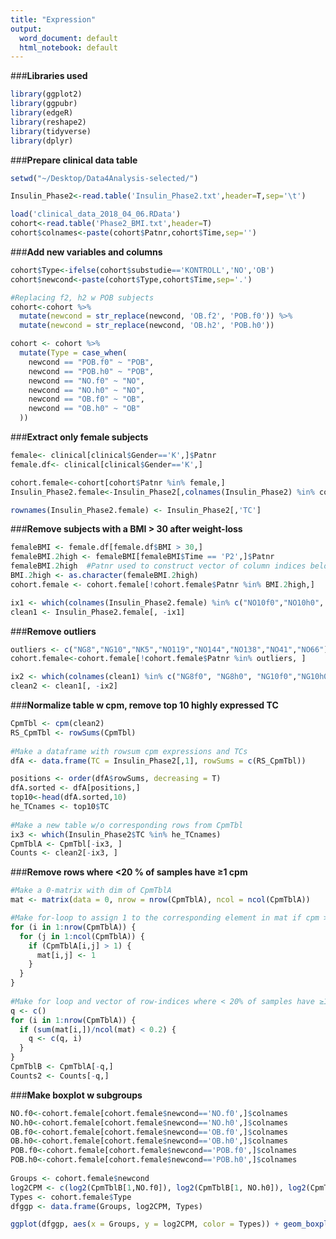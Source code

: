 ```yaml
---
title: "Expression"
output:
  word_document: default
  html_notebook: default
---
```


###**Libraries used**
```r
library(ggplot2)
library(ggpubr)
library(edgeR)
library(reshape2)
library(tidyverse)
library(dplyr)
```

###**Prepare clinical data table**
```r
setwd("~/Desktop/Data4Analysis-selected/")

Insulin_Phase2<-read.table('Insulin_Phase2.txt',header=T,sep='\t')

load('clinical_data_2018_04_06.RData')
cohort<-read.table('Phase2_BMI.txt',header=T)
cohort$colnames<-paste(cohort$Patnr,cohort$Time,sep='') 
```


###**Add new variables and columns**
```r
cohort$Type<-ifelse(cohort$substudie=='KONTROLL','NO','OB')
cohort$newcond<-paste(cohort$Type,cohort$Time,sep='.')

#Replacing f2, h2 w POB subjects
cohort<-cohort %>%
  mutate(newcond = str_replace(newcond, 'OB.f2', 'POB.f0')) %>%
  mutate(newcond = str_replace(newcond, 'OB.h2', 'POB.h0'))

cohort <- cohort %>%
  mutate(Type = case_when(
    newcond == "POB.f0" ~ "POB",
    newcond == "POB.h0" ~ "POB",
    newcond == "NO.f0" ~ "NO",
    newcond == "NO.h0" ~ "NO",
    newcond == "OB.f0" ~ "OB",
    newcond == "OB.h0" ~ "OB"
  ))
```


###**Extract only female subjects**
```r
female<- clinical[clinical$Gender=='K',]$Patnr
female.df<- clinical[clinical$Gender=='K',]

cohort.female<-cohort[cohort$Patnr %in% female,] 
Insulin_Phase2.female<-Insulin_Phase2[,colnames(Insulin_Phase2) %in% cohort.female$colnames]

rownames(Insulin_Phase2.female) <- Insulin_Phase2[,'TC']
```


###**Remove subjects with a BMI > 30 after weight-loss**
```r
femaleBMI <- female.df[female.df$BMI > 30,]
femaleBMI.2high <- femaleBMI[femaleBMI$Time == 'P2',]$Patnr 
femaleBMI.2high  #Patnr used to construct vector of column indices below
BMI.2high <- as.character(femaleBMI.2high)
cohort.female <- cohort.female[!cohort.female$Patnr %in% BMI.2high,]

ix1 <- which(colnames(Insulin_Phase2.female) %in% c("NO10f0","NO10h0", "NO10f2","NO10h2", "NO16f0","NO16h0","NO16f2","NO16h2","NO17f0","NO17h0","NO17f2","NO17h2", "NO5f0", "NO5h0","NO5f2","NO5h2", "NO53f0","NO53h0","NO53f2","NO53h2", "NO54f0", "NO54h0", "NO54f2", "NO54h2"))
clean1 <- Insulin_Phase2.female[, -ix1] 
```


###**Remove outliers**
```r
outliers <- c("NG8","NG10","NK5","NO119","NO144","NO138","NO41","NO66")
cohort.female<-cohort.female[!cohort.female$Patnr %in% outliers, ]

ix2 <- which(colnames(clean1) %in% c("NG8f0", "NG8h0", "NG10f0","NG10h0", "NK5f0","NK5h0", "NO119f0","NO119h0","NO119f2","NO119h2", "NO144f0","NO144h0","NO144f2","NO144h2", "NO138f0","NO138h0","NO138f2","NO138h2", "NO41f0","NO41h0","NO41f2","NO41h2", "NO66f0", "NO66h0","NO66f2","NO66h2"))
clean2 <- clean1[, -ix2]
```


###**Normalize table w cpm, remove top 10 highly expressed TC**
```r
CpmTbl <- cpm(clean2)    
RS_CpmTbl <- rowSums(CpmTbl)
  
#Make a dataframe with rowsum cpm expressions and TCs
dfA <- data.frame(TC = Insulin_Phase2[,1], rowSums = c(RS_CpmTbl))

positions <- order(dfA$rowSums, decreasing = T)
dfA.sorted <- dfA[positions,]
top10<-head(dfA.sorted,10)
he_TCnames <- top10$TC
  
#Make a new table w/o corresponding rows from CpmTbl
ix3 <- which(Insulin_Phase2$TC %in% he_TCnames)
CpmTblA <- CpmTbl[-ix3, ]
Counts <- clean2[-ix3, ] 
```


###**Remove rows where <20 % of samples have ≥1 cpm**
```r
#Make a 0-matrix with dim of CpmTblA
mat <- matrix(data = 0, nrow = nrow(CpmTblA), ncol = ncol(CpmTblA))

#Make for-loop to assign 1 to the corresponding element in mat if cpm > 1
for (i in 1:nrow(CpmTblA)) {
  for (j in 1:ncol(CpmTblA)) {
    if (CpmTblA[i,j] > 1) {
      mat[i,j] <- 1
    }
  }
}
  
#Make for loop and vector of row-indices where < 20% of samples have ≥1 cpm 
q <- c()
for (i in 1:nrow(CpmTblA)) {
  if (sum(mat[i,])/ncol(mat) < 0.2) {
    q <- c(q, i)
  }
}
CpmTblB <- CpmTblA[-q,]
Counts2 <- Counts[-q,]
```

###**Make boxplot w subgroups**
```r
NO.f0<-cohort.female[cohort.female$newcond=='NO.f0',]$colnames
NO.h0<-cohort.female[cohort.female$newcond=='NO.h0',]$colnames
OB.f0<-cohort.female[cohort.female$newcond=='OB.f0',]$colnames
OB.h0<-cohort.female[cohort.female$newcond=='OB.h0',]$colnames
POB.f0<-cohort.female[cohort.female$newcond=='POB.f0',]$colnames
POB.h0<-cohort.female[cohort.female$newcond=='POB.h0',]$colnames
  
Groups <- cohort.female$newcond
log2CPM <- c(log2(CpmTblB[1,NO.f0]), log2(CpmTblB[1, NO.h0]), log2(CpmTblB[1, OB.f0]), log2(CpmTblB[1, OB.h0]), log2(CpmTblB[1, POB.f0]), log2(CpmTblB[1, POB.h0]))
Types <- cohort.female$Type
dfggp <- data.frame(Groups, log2CPM, Types)

ggplot(dfggp, aes(x = Groups, y = log2CPM, color = Types)) + geom_boxplot()
```


